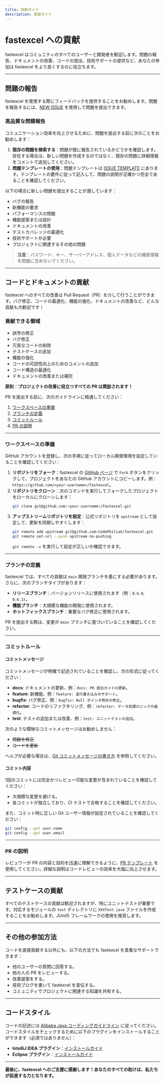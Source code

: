 ```yaml
---
title: 貢献ガイド
description: 貢献ガイド
---
```


# fastexcel への貢献

fastexcel はコミュニティのすべてのユーザーと開発者を歓迎します。問題の報告、ドキュメントの改善、コードの提出、技術サポートの提供など、あなたの参加は fastexcel をより良くするのに役立ちます。

---

## 問題の報告

fastexcel を使用する際にフィードバックを提供することをお勧めします。問題を報告するには、[NEW ISSUE](https://github.com/CodePhiliaX/fastexcel/issues/new/choose) を使用して問題を提出できます。

### 高品質な問題報告

コミュニケーション効率を向上させるために、問題を提出する前に次のことをお勧めします：  
1. **既存の問題を検索する**：問題が既に報告されているかどうかを確認します。存在する場合は、新しい問題を作成するのではなく、既存の問題に詳細情報をコメントで追加してください。  
2. **問題テンプレートの使用**：問題テンプレートは [ISSUE TEMPLATE](./.github/ISSUE_TEMPLATE) にあります。テンプレートの要件に従って記入して、問題の説明が正確かつ完全であることを確認してください。

以下の場合に新しい問題を提出することが適しています：
- バグの報告
- 新機能の要求
- パフォーマンスの問題
- 機能提案または設計
- ドキュメントの改善
- テストカバレッジの最適化
- 技術サポートが必要
- プロジェクトに関連するその他の問題

> **注意**：パスワード、キー、サーバーアドレス、個人データなどの機密情報を問題に含めないでください。

---

## コードとドキュメントの貢献

fastexcel へのすべての改善は Pull Request（PR）を介して行うことができます。バグ修正、コードの最適化、機能の強化、ドキュメントの改善など、どんな貢献も大歓迎です！

### 貢献できる領域
- 誤字の修正
- バグ修正
- 冗長なコードの削除
- テストケースの追加
- 機能の強化
- コードの可読性向上のためのコメントの追加
- コード構造の最適化
- ドキュメントの改善または補完

**原則**：**プロジェクトの改善に役立つすべての PR は奨励されます！**

PR を提出する前に、次のガイドラインに精通してください：
1. [ワークスペースの準備](#ワークスペースの準備)
2. [ブランチの定義](#ブランチの定義)
3. [コミットルール](#コミットルール)
4. [PR の説明](#prの説明)

---

### ワークスペースの準備

GitHub アカウントを登録し、次の手順に従ってローカル開発環境を設定していることを確認してください：
1. **リポジトリをフォーク**：fastexcel の [GitHub ページ](https://github.com/CodePhiliaX/fastexcel) で `Fork` ボタンをクリックして、プロジェクトをあなたの GitHub アカウントにコピーします。例：`https://github.com/<your-username>/fastexcel`。
2. **リポジトリをクローン**：次のコマンドを実行してフォークしたプロジェクトをローカルにクローンします：
   ```bash
   git clone git@github.com:<your-username>/fastexcel.git
   ```
3. **アップストリームリポジトリを設定**：公式リポジトリを `upstream` として設定して、更新を同期しやすくします：
   ```bash
   git remote add upstream git@github.com:CodePhiliaX/fastexcel.git
   git remote set-url --push upstream no-pushing
   ```
   `git remote -v` を実行して設定が正しいか確認できます。

---

### ブランチの定義

fastexcel では、すべての貢献は `main` 開発ブランチを基にする必要があります。さらに、次のブランチタイプがあります：
- **リリースブランチ**：バージョンリリースに使用されます（例：`0.6.0`, `0.6.1`）。
- **機能ブランチ**：大規模な機能の開発に使用されます。
- **ホットフィックスブランチ**：重要なバグ修正に使用されます。

PR を提出する際は、変更が `main` ブランチに基づいていることを確認してください。

---

### コミットルール

#### コミットメッセージ
コミットメッセージが明確で記述されていることを確認し、次の形式に従ってください：
- **docs**: ドキュメントの更新、例：`docs: PR 提出ガイドの更新`。
- **feature**: 新機能、例：`feature: 並行書き込みのサポート`。
- **bugfix**: バグ修正、例：`bugfix: Null ポインタ例外の修正`。
- **refactor**: コードのリファクタリング、例：`refactor: データ処理ロジックの最適化`。
- **test**: テストの追加または改善、例：`test: ユニットテストの追加`。

次のような曖昧なコミットメッセージはお勧めしません：  
- ~~問題を修正~~  
- ~~コードを更新~~  

ヘルプが必要な場合は、[Git コミットメッセージの書き方](http://chris.beams.io/posts/git-commit/) を参照してください。

#### コミット内容
1回のコミットには完全かつレビュー可能な変更が含まれていることを確認してください：
- 大規模な変更を避ける。
- 各コミットが独立しており、CI テストで合格することを確認してください。

また、コミット時に正しい Git ユーザー情報が設定されていることを確認してください：
```bash
git config --get user.name
git config --get user.email
```

---

### PR の説明

レビュワーが PR の内容と目的を迅速に理解できるように、[PR テンプレート](./.github/PULL_REQUEST_TEMPLATE.md) を使用してください。詳細な説明はコードレビューの効率を大幅に向上させます。

---

## テストケースの貢献

すべてのテストケースの貢献は歓迎されますが、特にユニットテストが重要です。対応するモジュールの `test` ディレクトリに `XXXTest.java` ファイルを作成することをお勧めします。JUnit5 フレームワークの使用を推奨します。

---

## その他の参加方法

コードを直接貢献する以外にも、以下の方法でも fastexcel を貴重なサポートできます：
- 他のユーザーの質問に回答する。
- 他の人の PR をレビューする。
- 改善提案をする。
- 技術ブログを書いて fastexcel を宣伝する。
- コミュニティでプロジェクトに関連する知識を共有する。

---

## コードスタイル

コードの記述には [Alibaba Java コーディングガイドライン](https://alibaba.github.io/Alibaba-Java-Coding-Guidelines/) に従ってください。  
コードスタイルをチェックするために以下のプラグインをインストールすることができます（必須ではありません）：
- **IntelliJ IDEA プラグイン**：[インストールガイド](https://github.com/alibaba/p3c/blob/master/idea-plugin/README.md)
- **Eclipse プラグイン**：[インストールガイド](https://github.com/alibaba/p3c/blob/master/eclipse-plugin/README.md)

---

**最後に、fastexcel へのご支援に感謝します！あなたのすべての助けは、私たちが前進する力となります。**